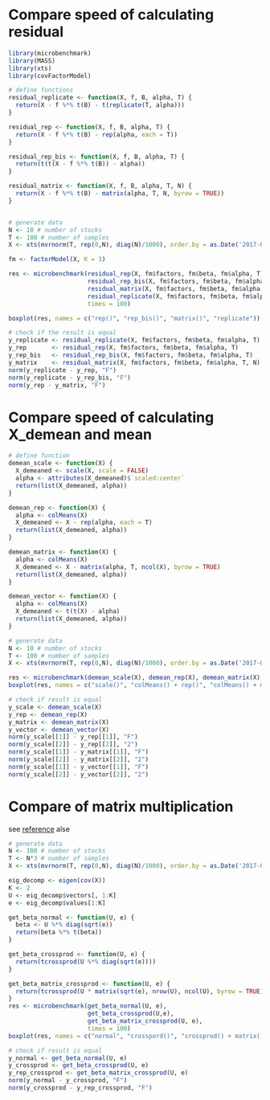 # Compare speed of calculating residual
```r
library(microbenchmark)
library(MASS)
library(xts)
library(covFactorModel)

# define functions
residual_replicate <- function(X, f, B, alpha, T) {
  return(X - f %*% t(B) - t(replicate(T, alpha)))
}

residual_rep <- function(X, f, B, alpha, T) {
  return(X - f %*% t(B) - rep(alpha, each = T))
}

residual_rep_bis <- function(X, f, B, alpha, T) {
  return(t(t(X - f %*% t(B)) - alpha))
}

residual_matrix <- function(X, f, B, alpha, T, N) {
  return(X - f %*% t(B) - matrix(alpha, T, N, byrow = TRUE))
}


# generate data
N <- 10 # number of stocks
T <- 100 # number of samples
X <- xts(mvrnorm(T, rep(0,N), diag(N)/1000), order.by = as.Date('2017-04-15') + 1:T) 

fm <- factorModel(X, K = 3)

res <- microbenchmark(residual_rep(X, fm$factors, fm$beta, fm$alpha, T),
                      residual_rep_bis(X, fm$factors, fm$beta, fm$alpha, T),
                      residual_matrix(X, fm$factors, fm$beta, fm$alpha, T, N),
                      residual_replicate(X, fm$factors, fm$beta, fm$alpha, T),
                      times = 100)

boxplot(res, names = c("rep()", "rep_bis()", "matrix()", "replicate"))

# check if the result is equal
y_replicate <- residual_replicate(X, fm$factors, fm$beta, fm$alpha, T)
y_rep       <- residual_rep(X, fm$factors, fm$beta, fm$alpha, T)
y_rep_bis   <- residual_rep_bis(X, fm$factors, fm$beta, fm$alpha, T)
y_matrix    <- residual_matrix(X, fm$factors, fm$beta, fm$alpha, T, N)
norm(y_replicate - y_rep, "F")
norm(y_replicate - y_rep_bis, "F")
norm(y_rep - y_matrix, "F")
```

# Compare speed of calculating X_demean and mean
```r
# define function
demean_scale <- function(X) {
  X_demeaned <- scale(X, scale = FALSE)
  alpha <- attributes(X_demeaned)$`scaled:center`
  return(list(X_demeaned, alpha))
}

demean_rep <- function(X) {
  alpha <- colMeans(X)
  X_demeaned <- X - rep(alpha, each = T)
  return(list(X_demeaned, alpha))
}

demean_matrix <- function(X) {
  alpha <- colMeans(X)
  X_demeaned <- X - matrix(alpha, T, ncol(X), byrow = TRUE)
  return(list(X_demeaned, alpha))
}

demean_vector <- function(X) {
  alpha <- colMeans(X)
  X_demeaned <- t(t(X) - alpha)
  return(list(X_demeaned, alpha))
}

# generate data
N <- 10 # number of stocks
T <- 100 # number of samples
X <- xts(mvrnorm(T, rep(0,N), diag(N)/1000), order.by = as.Date('2017-04-15') + 1:T) 

res <- microbenchmark(demean_scale(X), demean_rep(X), demean_matrix(X), demean_vector(X), times = 100)
boxplot(res, names = c("scale()", "colMeans() + rep()", "colMeans() + matrix()", "colMeans() + tt_vector_operation"))

# check if result is equal
y_scale <- demean_scale(X)
y_rep <- demean_rep(X)
y_matrix <- demean_matrix(X)
y_vector <- demean_vector(X)
norm(y_scale[[1]] - y_rep[[1]], "F")
norm(y_scale[[2]] - y_rep[[2]], "2")
norm(y_scale[[1]] - y_matrix[[1]], "F")
norm(y_scale[[2]] - y_matrix[[2]], "2")
norm(y_scale[[1]] - y_vector[[1]], "F")
norm(y_scale[[2]] - y_vector[[2]], "2")
```

# Compare of matrix multiplication
see [reference](https://stackoverflow.com/questions/17080099/fastest-way-to-multiply-matrix-columns-with-vector-elements-in-r) alse
```r
# generate data
N <- 100 # number of stocks
T <- N*3 # number of samples
X <- xts(mvrnorm(T, rep(0,N), diag(N)/1000), order.by = as.Date('2017-04-15') + 1:T) 

eig_decomp <- eigen(cov(X))
K <- 2
U <- eig_decomp$vectors[, 1:K]
e <- eig_decomp$values[1:K]

get_beta_normal <- function(U, e) {
  beta <- U %*% diag(sqrt(e))
  return(beta %*% t(beta))
}

get_beta_crossprod <- function(U, e) {
  return(tcrossprod(U %*% diag(sqrt(e))))
}

get_beta_matrix_crossprod <- function(U, e) {
  return(tcrossprod(U * matrix(sqrt(e), nrow(U), ncol(U), byrow = TRUE)))
}
res <- microbenchmark(get_beta_normal(U, e),
                      get_beta_crossprod(U,e),
                      get_beta_matrix_crossprod(U, e),
                      times = 100)
boxplot(res, names = c("normal", "crosspord()", "crossprod() + matrix()"))

# check if result is equal
y_normal <- get_beta_normal(U, e)
y_crossprod <- get_beta_crossprod(U, e)
y_rep_crossprod <- get_beta_matrix_crossprod(U, e)
norm(y_normal - y_crossprod, "F")
norm(y_crossprod - y_rep_crossprod, "F")
```